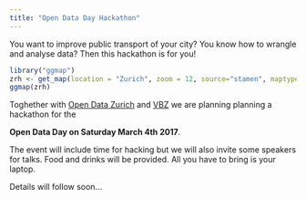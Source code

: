 ```yaml
---
title: "Open Data Day Hackathon"
---
```


You want to improve public transport of your city? You know how to wrangle and
analyse data? Then this hackathon is for you!

```r
library("ggmap")
zrh <- get_map(location = "Zurich", zoom = 12, source="stamen", maptype="toner")
ggmap(zrh)
```


Toghether with 
[Open Data Zurich](https://data.stadt-zuerich.ch/) and
[VBZ](https://www.stadt-zuerich.ch/vbz/en/index.html) 
we are planning planning a hackathon for the 

**Open Data Day on Saturday March 4th 2017**.

The event will include time for hacking but we will also invite some speakers
for talks. Food and drinks will be provided. All you have to bring is your
laptop.

Details will follow soon...

